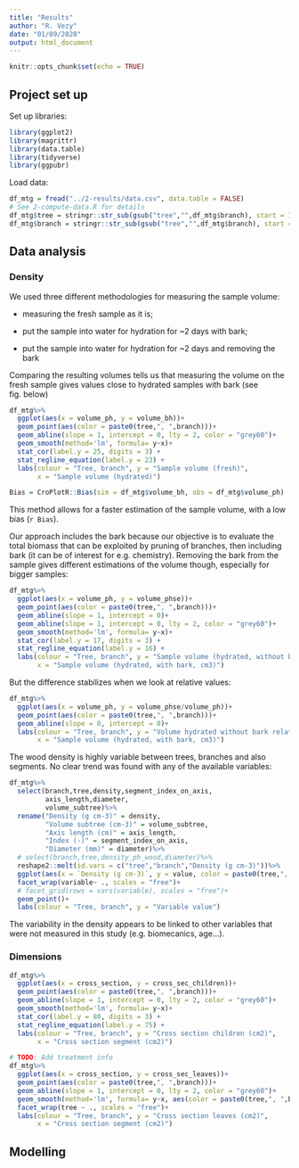 ```yaml
---
title: "Results"
author: "R. Vezy"
date: "01/09/2020"
output: html_document
---
```


```r
knitr::opts_chunk$set(echo = TRUE)
```

## Project set up

Set up libraries:

```r
library(ggplot2)
library(magrittr)
library(data.table)
library(tidyverse)
library(ggpubr)
```

Load data:

```r
df_mtg = fread("../2-results/data.csv", data.table = FALSE)
# See 2-compute-data.R for details
df_mtg$tree = stringr::str_sub(gsub("tree","",df_mtg$branch), start = 1, end = 1)
df_mtg$branch = stringr::str_sub(gsub("tree","",df_mtg$branch), start = 2)
```

## Data analysis

### Density

We used three different methodologies for measuring the sample volume:

- measuring the fresh sample as it is;

- put the sample into water for hydration for ~2 days with bark;

- put the sample into water for hydration for ~2 days and removing the bark

Comparing the resulting volumes tells us that measuring the volume on the fresh sample gives values close to hydrated samples with bark (see fig. below)

```r
df_mtg%>%
  ggplot(aes(x = volume_ph, y = volume_bh))+
  geom_point(aes(color = paste0(tree,", ",branch)))+
  geom_abline(slope = 1, intercept = 0, lty = 2, color = "grey60")+
  geom_smooth(method='lm', formula= y~x)+
  stat_cor(label.y = 25, digits = 3) +
  stat_regline_equation(label.y = 23) +
  labs(colour = "Tree, branch", y = "Sample volume (fresh)",
       x = "Sample volume (hydrated)")
```

```r
Bias = CroPlotR::Bias(sim = df_mtg$volume_bh, obs = df_mtg$volume_ph)
```

This method allows for a faster estimation of the sample volume, with a low bias (`r Bias`).

Our approach includes the bark because our objective is to evaluate the total biomass that can be exploited by pruning of branches, then including bark (it can be of interest for e.g. chemistry). 
Removing the bark from the sample gives different estimations of the volume though, especially for bigger samples: 

```r
df_mtg%>%
  ggplot(aes(x = volume_ph, y = volume_phse))+
  geom_point(aes(color = paste0(tree,", ",branch)))+
  geom_abline(slope = 1, intercept = 0)+
  geom_abline(slope = 1, intercept = 0, lty = 2, color = "grey60")+
  geom_smooth(method='lm', formula= y~x)+
  stat_cor(label.y = 17, digits = 3) +
  stat_regline_equation(label.y = 16) +
  labs(colour = "Tree, branch", y = "Sample volume (hydrated, without bark, cm3)",
       x = "Sample volume (hydrated, with bark, cm3)")
```

But the difference stabilizes when we look at relative values:

```r
df_mtg%>%
  ggplot(aes(x = volume_ph, y = volume_phse/volume_ph))+
  geom_point(aes(color = paste0(tree,", ",branch)))+
  geom_abline(slope = 0, intercept = 0)+
  labs(colour = "Tree, branch", y = "Volume hydrated without bark relative to volume with bark",
       x = "Sample volume (hydrated, with bark, cm3)")
```


The wood density is highly variable between trees, branches and also segments. No clear trend was found with any of the available variables: 

```r
df_mtg%>%
  select(branch,tree,density,segment_index_on_axis,
         axis_length,diameter,
         volume_subtree)%>%
  rename("Density (g cm-3)" = density,
         "Volume subtree (cm-3)" = volume_subtree,
         "Axis length (cm)" = axis_length,
         "Index (-)" = segment_index_on_axis,
         "Diameter (mm)" = diameter)%>%
  # select(branch,tree,density_ph_wood,diameter)%>%
  reshape2::melt(id.vars = c("tree","branch","Density (g cm-3)"))%>%
  ggplot(aes(x = `Density (g cm-3)`, y = value, color = paste0(tree,", ",branch)))+
  facet_wrap(variable~ ., scales = "free")+
  # facet_grid(rows = vars(variable), scales = "free")+
  geom_point()+
  labs(colour = "Tree, branch", y = "Variable value")
```

The variability in the density appears to be linked to other variables that were not measured in this study (e.g. biomecanics, age...).

### Dimensions

```r
df_mtg%>%
  ggplot(aes(x = cross_section, y = cross_sec_children))+
  geom_point(aes(color = paste0(tree,", ",branch)))+
  geom_abline(slope = 1, intercept = 0, lty = 2, color = "grey60")+
  geom_smooth(method='lm', formula= y~x)+
  stat_cor(label.y = 80, digits = 3) +
  stat_regline_equation(label.y = 75) +
  labs(colour = "Tree, branch", y = "Cross section children (cm2)",
       x = "Cross section segment (cm2)")
```


```r
# TODO: Add treatment info
df_mtg%>%
  ggplot(aes(x = cross_section, y = cross_sec_leaves))+
  geom_point(aes(color = paste0(tree,", ",branch)))+
  geom_abline(slope = 1, intercept = 0, lty = 2, color = "grey60")+
  geom_smooth(method='lm', formula= y~x, aes(color = paste0(tree,", ",branch)))+
  facet_wrap(tree ~ ., scales = "free")+
  labs(colour = "Tree, branch", y = "Cross section leaves (cm2)",
       x = "Cross section segment (cm2)")
```


## Modelling


